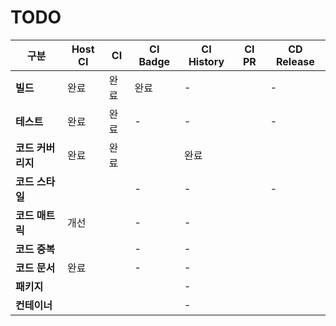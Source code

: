 # TODO

| 구분             | Host CI  | CI     | CI Badge | CI History | CI PR  | CD Release |
|-----------------|----------|---------|----------|-----------|--------|--------------|
| **빌드**         | 완료     | 완료    | 완료      | -         |         |   -      |
| **테스트**       | 완료     | 완료    | -        | -         |         |    -     |
| **코드 커버리지** | 완료     | 완료    |          | 완료       |        |          |
| **코드 스타일**   |         |        | -         | -          |         |   -     |
| **코드 매트릭**   | 개선     |        | -         | -          |        |         |
| **코드 중복**    |          |        | -         | -          |        |          |
| **코드 문서**    | 완료      |        | -        | -          |        |          |
| **패키지**       |          |        |           | -          |        |         |
| **컨테이너**     |          |        |           | -         |         |         |